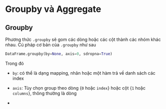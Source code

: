# Groupby và Aggregate 

## Groupby
Phương thức `.groupby` sẽ gom các dòng hoặc các cột thành các nhóm khác nhau. Cú pháp cơ bản của `.groupby` như sau
```python
DataFrame.groupby(by=None, axis=0, sdropna=True)
```
Trong đó

- `by`: có thể là dạng mapping, nhãn hoặc một hàm trả về danh sách các index

- `axis`: Tùy chọn group theo dòng {`0` hoặc `index`} hoặc cột {`1` hoặc `columns`}, thông thường là dòng

- 


